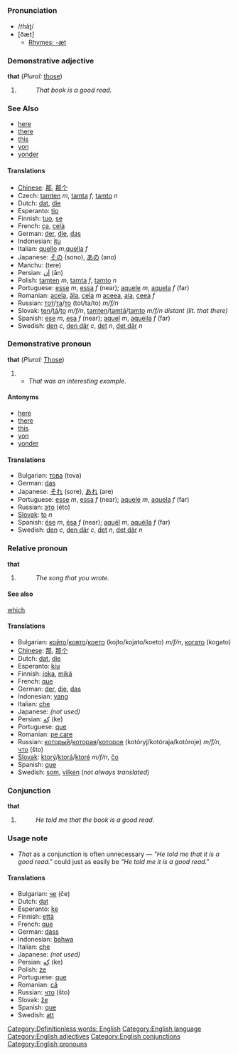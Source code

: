 [[Category:Definitionless words: English]]
=={{en}}==
[[Category:English language]]
{{cleanup}}
===Pronunciation===
*/''th''ăt/
*[ðæt̚]
**[[Rhymes:English:-æt|Rhymes: -æt]]
===Demonstrative adjective===
'''that''' (''Plural:'' [[those]])

#{{stub}}
#:''That book is a good read.''
===See Also===
*[[here]]
*[[there]]
*[[this]]
*[[yon]]
*[[yonder]]
====Translations====
*[[Chinese]]: [[那]], [[那个]]
*Czech: [[tamten]] ''m'', [[tamta]] ''f'', [[tamto]] ''n''
*Dutch: [[dat]], [[die]]
*Esperanto: [[tio]]
*Finnish: [[tuo]], [[se]]
*French: [[ça]], [[celà]]
*German: [[der]], [[die]], [[das]]
*Indonesian: [[itu]]
*Italian: [[quello]] ''m'',[[quella]] ''f''
*Japanese: [[その]] (sono), [[あの]] (ano)
*Manchu: (tere)
*Persian: [[آن]] (ān)
*Polish: [[tamten]] ''m'', [[tamta]] ''f'', [[tamto]] ''n''
*Portuguese: [[esse]] ''m'', [[essa]] ''f'' (near); [[aquele]] ''m'', [[aquela]] ''f'' (far)
*Romanian: [[acela]], [[ăla]], [[cela]] ''m'' [[aceea]], [[aia]], [[ceea]] ''f''
*Russian: [[тот]]/[[та]]/[[то]] (tot/ta/to) ''m/f/n''
*Slovak: [[ten]]/[[tá]]/[[to]] ''m/f/n'', [[tamten]]/[[tamtá]]/[[tamto]] ''m/f/n distant (lit. that there)''
*Spanish: [[ese]] ''m'', [[esa]] ''f'' (near); [[aquel]] ''m'', [[aquella]] ''f'' (far)
*Swedish: [[den]] ''c'', [[den där]] ''c'', [[det]] ''n'', [[det där]] ''n''
===Demonstrative pronoun===
'''that''' (''Plural:'' [[Those]])

#{{stub}}
#*''That was an interesting example.''
====Antonyms====
*[[here]]
*[[there]]
*[[this]]
*[[yon]]
*[[yonder]]
====Translations====
*Bulgarian: [[това]] (tova)
*German: [[das]]
*Japanese: [[それ]] (sore), [[あれ]] (are)
*Portuguese: [[esse]] ''m'', [[essa]] ''f'' (near); [[aquele]] ''m'', [[aquela]] ''f'' (far)
*Russian: [[это]] (éto)
*[[Slovak]]: [[to]] ''n''
*Spanish: [[ése]] ''m'', [[ésa]] ''f'' (near); [[aquél]] ''m'',  [[aquélla]] ''f'' (far)
*Swedish: [[den]] ''c'', [[den där]] ''c'', [[det]] ''n'', [[det där]] ''n''

===Relative pronoun===
'''that'''

#{{stub}}
#:''The song that you wrote.''
====See also====
[[which]]
====Translations====
*Bulgarian: [[който]]/[[която]]/[[което]] (kojto/kojato/koeto) ''m/f/n'', [[когато]] (kogato)
*[[Chinese]]: [[那]], [[那个]]
*Dutch: [[dat]], [[die]]
*Esperanto: [[kiu]]
*Finnish: [[joka]], [[mikä]]
*French: [[que]]
*German: [[der]], [[die]], [[das]]
*Indonesian: [[yang]]
*Italian: [[che]]
*Japanese: ''(not used)''
*Persian: [[كِه]] (ke)
*Portuguese: [[que]]
*Romanian: [[pe care]]
*Russian: [[который]]/[[которая]]/[[которое]] (kotóryj/kotóraja/kotóroje) ''m/f/n'', [[что]] (što)
*[[Slovak]]: [[ktorý]]/[[ktorá]]/[[ktoré]] ''m/f/n'', [[čo]]
*Spanish: [[que]]
*Swedish: [[som]], [[vilken]] (''not always translated'')

===Conjunction===
'''that'''

#{{stub}}
#:''He told me that the book is a good read.''
===Usage note===
*''That'' as a conjunction is often unnecessary &mdash; ''"He told me that it is a good read."'' could just as easily be ''"He told me it is a good read."''
====Translations====
*Bulgarian: [[че]] (če)
*Dutch: [[dat]]
*Esperanto: [[ke]]
*Finnish: [[että]]
*French: [[que]]
*German: [[dass]]
*Indonesian: [[bahwa]]
*Italian: [[che]]
*Japanese: ''(not used)''
*Persian: [[كِه]] (ke)
*Polish: [[że]]
*Portuguese: [[que]]
*Romanian: [[că]]
*Russian: [[что]] (što)
*Slovak: [[že]]
*Spanish: [[que]]
*Swedish: [[att]]

[[Category:English adjectives]]
[[Category:English conjunctions]]
[[Category:English pronouns]]